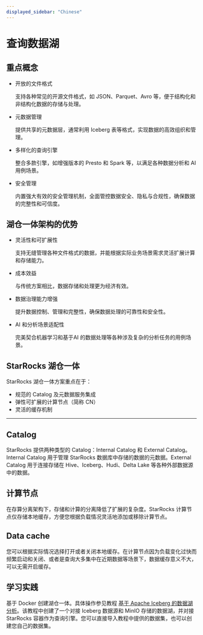 ```yaml
---
displayed_sidebar: "Chinese"
---
```



# 查询数据湖

<DataLakeIntro />

## 重点概念

- 开放的文件格式

  支持各种常见的开源文件格式，如 JSON、Parquet、Avro 等，便于结构化和非结构化数据的存储与处理。

- 元数据管理

  提供共享的元数据层，通常利用 Iceberg 表等格式，实现数据的高效组织和管理。

- 多样化的查询引擎

  整合多款引擎，如增强版本的 Presto 和 Spark 等，以满足各种数据分析和 AI 用例场景。

- 安全管理

  内置强大有效的安全管理机制，全面管控数据安全、隐私与合规性，确保数据的完整性和可信度。

## 湖仓一体架构的优势

- 灵活性和可扩展性

  支持无缝管理各种文件格式的数据，并能根据实际业务场景需求灵活扩展计算和存储能力。

- 成本效益

  与传统方案相比，数据存储和处理更为经济有效。

- 数据治理能力增强

  提升数据控制、管理和完整性，确保数据处理的可靠性和安全性。

- AI 和分析场景适配性

  完美契合机器学习和基于AI 的数据处理等各种涉及复杂的分析任务的用例场景。

## StarRocks 湖仓一体

StarRocks 湖仓一体方案重点在于：

- 规范的 Catalog 及元数据服务集成
- 弹性可扩展的计算节点（简称 CN）
- 灵活的缓存机制

---

## Catalog

StarRocks 提供两种类型的 Catalog：Internal Catalog 和 External Catalog。Internal Catalog 用于管理 StarRocks 数据库中存储的数据的元数据。External Catalog 用于连接存储在 Hive、Iceberg、Hudi、Delta Lake 等各种外部数据源中的数据。

## 计算节点

在存算分离架构下，存储和计算的分离降低了扩展的复杂度。StarRocks 计算节点仅存储本地缓存，方便您根据负载情况灵活地添加或移除计算节点。

## Data cache

您可以根据实际情况选择打开或者关闭本地缓存。在计算节点因为负载变化过快而频繁启动和关闭、或者是查询大多集中在近期数据等场景下，数据缓存意义不大，可以无需开启缓存。

## 学习实践

基于 Docker 创建湖仓一体。具体操作参见教程 [基于 Apache Iceberg 的数据湖分析](../quick_start/iceberg.md)。该教程中创建了一个对接 Iceberg 数据源和 MinIO 存储的数据湖，并对接 StarRocks 容器作为查询引擎。您可以直接导入教程中提供的数据集，也可以创建您自己的数据集。


<DocCardList />